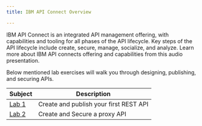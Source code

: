 ```yaml
---
title: IBM API Connect Overview

---
```


<PageDescription>

IBM API Connect is an integrated API management offering, with capabilities and tooling for all phases of the API lifecycle. Key steps of the API lifecycle include create, secure, manage, socialize, and analyze. Learn more about IBM API connects offering and  capabilities from this audio presentation.
  
Below mentioned  lab exercises will walk you through designing, publishing, and securing APIs.


</PageDescription>


|  Subject                            | Description                                            |                                                               
|-------------------------|-----------------------------------------|
| [Lab 1](/api-connect/lab1)       | Create and publish your first REST API
| [Lab 2](/api-connect/lab2)       | Create and Secure a proxy API


